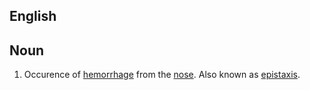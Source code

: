 ==English==

==Noun==

# Occurence of [[hemorrhage]] from the [[nose]]. Also known as [[epistaxis]].